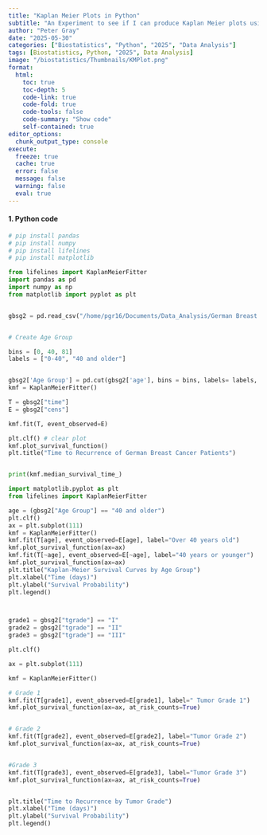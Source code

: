 ```yaml
---
title: "Kaplan Meier Plots in Python"
subtitle: "An Experiment to see if I can produce Kaplan Meier plots using Python"
author: "Peter Gray"
date: "2025-05-30" 
categories: ["Biostatistics", "Python", "2025", "Data Analysis"]
tags: [Biostatistics, Python, "2025", Data Analysis]
image: "/biostatistics/Thumbnails/KMPlot.png"
format:
  html:
    toc: true
    toc-depth: 5
    code-link: true
    code-fold: true
    code-tools: false
    code-summary: "Show code"
    self-contained: true
editor_options: 
  chunk_output_type: console
execute: 
  freeze: true                                                  
  cache: true                                                   
  error: false
  message: false
  warning: false
  eval: true
---
```

#### 1. Python code

```python

# pip install pandas
# pip install numpy
# pip install lifelines
# pip install matplotlib

from lifelines import KaplanMeierFitter
import pandas as pd 
import numpy as np
from matplotlib import pyplot as plt


gbsg2 = pd.read_csv("/home/pgr16/Documents/Data_Analysis/German Breast Cancer/GBSG2.csv")


# Create Age Group

bins = [0, 40, 81]
labels = ["0-40", "40 and older"]


gbsg2['Age Group'] = pd.cut(gbsg2['age'], bins = bins, labels= labels, right = False)
kmf = KaplanMeierFitter()

T = gbsg2["time"]
E = gbsg2["cens"]

kmf.fit(T, event_observed=E)

plt.clf() # clear plot
kmf.plot_survival_function()
plt.title("Time to Recurrence of German Breast Cancer Patients")


print(kmf.median_survival_time_)

import matplotlib.pyplot as plt
from lifelines import KaplanMeierFitter

age = (gbsg2["Age Group"] == "40 and older")
plt.clf()
ax = plt.subplot(111)
kmf = KaplanMeierFitter()
kmf.fit(T[age], event_observed=E[age], label="Over 40 years old")
kmf.plot_survival_function(ax=ax)
kmf.fit(T[~age], event_observed=E[~age], label="40 years or younger")
kmf.plot_survival_function(ax=ax)
plt.title("Kaplan-Meier Survival Curves by Age Group")
plt.xlabel("Time (days)")
plt.ylabel("Survival Probability")
plt.legend()



grade1 = gbsg2["tgrade"] == "I"
grade2 = gbsg2["tgrade"] == "II"
grade3 = gbsg2["tgrade"] == "III"

plt.clf()

ax = plt.subplot(111)

kmf = KaplanMeierFitter()

# Grade 1
kmf.fit(T[grade1], event_observed=E[grade1], label=" Tumor Grade 1")
kmf.plot_survival_function(ax=ax, at_risk_counts=True)


# Grade 2
kmf.fit(T[grade2], event_observed=E[grade2], label="Tumor Grade 2")
kmf.plot_survival_function(ax=ax, at_risk_counts=True)


#Grade 3
kmf.fit(T[grade3], event_observed=E[grade3], label="Tumor Grade 3")
kmf.plot_survival_function(ax=ax, at_risk_counts=True)


plt.title("Time to Recurrence by Tumor Grade")
plt.xlabel("Time (days)")
plt.ylabel("Survival Probability")
plt.legend()


```



